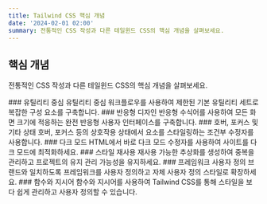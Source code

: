 ```yaml
---
title: Tailwind CSS 핵심 개념
date: '2024-02-01 02:00'
summary: 전통적인 CSS 작성과 다른 테일윈드 CSS의 핵심 개념을 살펴보세요.
---
```


## 핵심 개념

전통적인 CSS 작성과 다른 테일윈드 CSS의 핵심 개념을 살펴보세요.
<div className="grid grid-cols-1 sm:grid-cols-2 gap-4">

<Card href="/docs/tailwind-css/core-concepts/utility-first">
### 유틸리티 중심
유틸리티 중심 워크플로우를 사용하여 제한된 기본 유틸리티 세트로 복잡한 구성 요소를 구축합니다.
</Card>

<Card href="/docs/tailwind-css/core-concepts/responsive-design">
### 반응형 디자인
반응형 수식어를 사용하여 모든 화면 크기에 적응하는 완전 반응형 사용자 인터페이스를 구축합니다.
</Card>

<Card href="/docs/tailwind-css/core-concepts/hover-focus-and-other-states">
### 호버, 포커스 및 기타 상태
호버, 포커스 등의 상호작용 상태에서 요소를 스타일링하는 조건부 수정자를 사용합니다.
</Card>

<Card href="/docs/tailwind-css/core-concepts/dark-mode">
### 다크 모드
HTML에서 바로 다크 모드 수정자를 사용하여 사이트를 다크 모드에 최적화하세요.
</Card>

<Card href="/docs/tailwind-css/core-concepts/reusing-styles">
### 스타일 재사용
재사용 가능한 추상화를 생성하여 중복을 관리하고 프로젝트의 유지 관리 가능성을 유지하세요.
</Card>

<Card href="/docs/tailwind-css/core-concepts/adding-custom-styles">
### 프레임워크 사용자 정의
브랜드와 일치하도록 프레임워크를 사용자 정의하고 자체 사용자 정의 스타일로 확장하세요.
</Card>

<Card href="/docs/tailwind-css/core-concepts/functions-and-directives">
### 함수와 지시어
함수와 지시어를 사용하여 Tailwind CSS를 통해 스타일을 보다 쉽게 관리하고 사용자 정의할 수 있습니다.
</Card>

</div>

